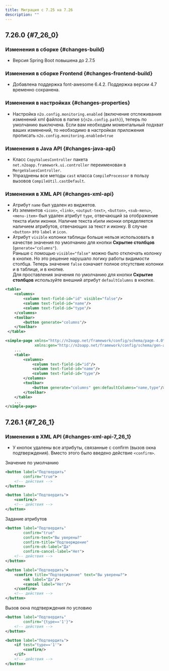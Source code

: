 ```yaml
---
title: Миграция с 7.25 на 7.26
description: ""
---
```


## 7.26.0 {#7_26_0}

### Изменения в сборке {#changes-build}

- Версия Spring Boot повышена до 2.7.5

### Изменения в сборке Frontend {#changes-frontend-build}

- Добавлена поддержка font-awesome 6.4.2. Поддержка версии 4.7 временно сохранена.

### Изменения в настройках {#changes-properties}

- Настройка `n2o.config.monitoring.enabled` (включение отслеживания изменений xml файлов в папке `${n2o.config.path}`), теперь по умолчанию выключена.
Если вам необходим моментальный подхват ваших изменений, то необходимо в настройках приложения прописать `n2o.config.monitoring.enabled=true`

### Изменения в Java API {#changes-java-api}

- Класс `CopyValuesController` пакета `net.n2oapp.framework.ui.controller` переименован в `MergeValuesController`.
- Упразднены все методы `cast` класса `CompileProcessor` в пользу вызовов `CompileUtil.castDefault`.

### Изменения в XML API {#changes-xml-api}

- Атрибут `name` был удален из виджетов.
- Из элементов `<icon>`, `<link>`, `<output-text>`, `<button>`, `<sub-menu>`, `<menu-item>` был удален атрибут `type`,
отвечающий за отображение текста и\или иконки.
Наличие текста и\или иконки определяется наличием атрибутов, отвечающих за текст и иконку.
В случае `<button>` это `label` и `icon`.
- Атрибут `visible` колонки таблицы больше нельзя использовать в качестве значения по умолчанию для кнопки **Скрытие столбцов** (`generate="columns"`).<br/>
Раньше с помощью `visible="false"` можно было отключать колонку в кнопке.
Но это решение нарушало логику работы видимости столбца.
Теперь значение `false` означает полное отсутствие колонки и в таблице, и в кнопке.<br/>
Для проставления значения по умолчанию для кнопки **Скрытие столбцов** используйте внешний атрибут `defaultColumns` в кнопке.

```xml title="Пример, как работало в версии 7.25 и ниже"
<table>
    <columns>
        <column text-field-id="id" visible="false"/>
        <column text-field-id="name"/>
        <column text-field-id="type"/>
    </columns>
    <toolbar>
        <button generate="columns"/>
    </toolbar>
 </table>
```

```xml title="Пример, как работает в версии 7.26"
<simple-page xmlns="http://n2oapp.net/framework/config/schema/page-4.0"
             xmlns:gen="http://n2oapp.net/framework/config/schema/gen-attr">
    ...
    <table>
        <columns>
            <column text-field-id="id"/>
            <column text-field-id="name"/>
            <column text-field-id="type"/>
        </columns>
        <toolbar>
            <button generate="columns" gen:defaultColumns="name,type"/>
        </toolbar>
    </table>
    ...
</simple-page>
```

## 7.26.1 {#7_26_1}

### Изменения в XML API {#changes-xml-api-7_26_1}

- У кнопок удалены все атрибуты, связанные с confirm (вызов окна подтверждения). Вместо этого было введено
действие `<confirm>`.

Значение по умолчанию
```xml title="Пример, как работало в версии 7.26 и ниже"
<button label="Подтвердить"
        confirm="true">
    <!-- действия -->
</button>
```

```xml title="Пример, как работает в версии 7.27"
<button label="Подтвердить">
    <confirm/>
    <!-- действия -->
</button>
```

Задание атрибутов
```xml title="Пример, как работало в версии 7.26 и ниже"
<button label="Подтвердить"
        confirm="true"
        confirm-text="Вы уверены?"
        confirm-title="Подтверждение"
        confirm-ok-label="Да"
        confirm-cancel-label="Нет">
    <!-- действия -->
</button>
```

```xml title="Пример, как работает в версии 7.27"
<button label="Подтвердить">
    <confirm title="Подтверждение" text="Вы уверены?">
        <ok label="Да"/>
        <cancel label="Нет"/>
    </confirm>
    <!-- действия -->
</button>
```

Вызов окна подтверждения по условию
```xml title="Пример, как работало в версии 7.26 и ниже"
<button label="Подтвердить"
        confirm="{type=='1'}">
    <!-- действия -->
</button>
```

```xml title="Пример, как работает в версии 7.27"
<button label="Подтвердить">
    <if test="type=='1'">
        <confirm/>
    </if>
    <!-- действия -->
</button>
```

